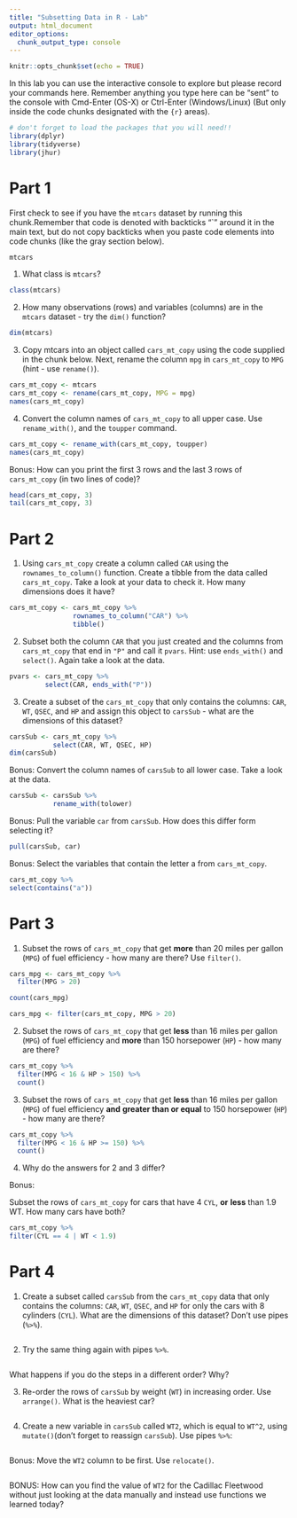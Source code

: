 ```yaml
---
title: "Subsetting Data in R - Lab"
output: html_document
editor_options: 
  chunk_output_type: console
---
```


```r
knitr::opts_chunk$set(echo = TRUE)
```

In this lab you can use the interactive console to explore but please record your commands here.  Remember anything you type here can be "sent" to the console with Cmd-Enter (OS-X) or Ctrl-Enter (Windows/Linux) (But only inside the code chunks designated with the ```{r}``` areas).

```r
# don't forget to load the packages that you will need!!
library(dplyr)
library(tidyverse)
library(jhur)
```

# Part 1

First check to see if you have the `mtcars` dataset by running this chunk.Remember that code is denoted with backticks "`" around it in the main text, but do not copy backticks when you paste code elements into code chunks (like the gray section below). 

```r
mtcars
```


1. What class is `mtcars`?

```r
class(mtcars)
```

2. How many observations (rows) and variables (columns) are in the `mtcars` dataset - try the `dim()` function?

```r
dim(mtcars)
```

3. Copy mtcars into an object called `cars_mt_copy` using the code supplied in the chunk below. Next, rename the column `mpg` in `cars_mt_copy` to `MPG` (hint - use `rename()`).

```r
cars_mt_copy <- mtcars
cars_mt_copy <- rename(cars_mt_copy, MPG = mpg)
names(cars_mt_copy)
```

4. Convert the column names of `cars_mt_copy` to all upper case. Use `rename_with()`, and the `toupper` command.

```r
cars_mt_copy <- rename_with(cars_mt_copy, toupper)
names(cars_mt_copy)
```

Bonus: How can you print the first 3 rows and the last 3 rows of `cars_mt_copy` (in two lines of code)?

```r
head(cars_mt_copy, 3)
tail(cars_mt_copy, 3)
```

# Part 2

1. Using `cars_mt_copy` create a column called `CAR` using the `rownames_to_column()` function. Create a tibble from the data called `cars_mt_copy`.  Take a look at your data to check it. How many dimensions does it have?

```r
cars_mt_copy <- cars_mt_copy %>% 
                rownames_to_column("CAR") %>% 
                tibble()
```

2. Subset both the column `CAR` that you just created and the columns from `cars_mt_copy` that end in `"P"` and call it `pvars`. Hint: use `ends_with()` and `select()`. Again take a look at the data.

```r
pvars <- cars_mt_copy %>% 
         select(CAR, ends_with("P"))
```

3. Create a subset of the `cars_mt_copy` that only contains the columns: `CAR`, `WT`, `QSEC`, and `HP` and assign this object to `carsSub` - what are the dimensions of this dataset?

```r
carsSub <- cars_mt_copy %>% 
           select(CAR, WT, QSEC, HP)
dim(carsSub)

```

Bonus: Convert the column names of `carsSub` to all lower case. Take a look at the data.

```r
carsSub <- carsSub %>% 
           rename_with(tolower)

```

Bonus: Pull the variable `car` from `carsSub`. How does this differ form selecting it?

```r
pull(carsSub, car)
```

Bonus: Select the variables that contain the letter a from `cars_mt_copy`.

```r
cars_mt_copy %>% 
select(contains("a"))
```

# Part 3

1. Subset the rows of `cars_mt_copy` that get **more** than 20 miles per gallon (`MPG`) of fuel efficiency - how many are there? Use `filter()`.

```r
cars_mpg <- cars_mt_copy %>% 
  filter(MPG > 20) 

count(cars_mpg)

cars_mpg <- filter(cars_mt_copy, MPG > 20)
```



2. Subset the rows of `cars_mt_copy` that get **less** than 16 miles per gallon (`MPG`) of fuel efficiency and **more** than 150 horsepower (`HP`) - how many are there?

```r
cars_mt_copy %>% 
  filter(MPG < 16 & HP > 150) %>% 
  count()
```


3. Subset the rows of `cars_mt_copy` that get **less** than 16 miles per gallon (`MPG`) of fuel efficiency **and** **greater than or equal** to 150 horsepower (`HP`) - how many are there?

```r
cars_mt_copy %>% 
  filter(MPG < 16 & HP >= 150) %>% 
  count()
```

4. Why do the answers for 2 and 3 differ?


Bonus:

Subset the rows of `cars_mt_copy` for cars that have 4 `CYL`,  **or** **less** than 1.9 WT.
How many cars have both?
```r
cars_mt_copy %>% 
filter(CYL == 4 | WT < 1.9)
```




# Part 4

1. Create a subset called `carsSub` from the `cars_mt_copy` data that only contains the columns:
`CAR`,	`WT`, `QSEC`, and `HP` for only the cars with 8 cylinders (`CYL`).
	What are the dimensions of this dataset? Don't use pipes (`%>%`).

```r

```

2. Try the same thing again with pipes `%>%`.

```r

```

What happens if you do the steps in a different order? Why?


3. Re-order the rows of `carsSub` by weight (`WT`) in increasing order. Use `arrange()`. What is the heaviest car?

```r

```


4. Create a new variable in `carsSub` called `WT2`, which  is equal to `WT^2`, using `mutate()`(don't forget to reassign `carsSub`). Use pipes `%>%`:

```r

```


Bonus: Move the `WT2` column to be first. Use `relocate()`.

```r

```


BONUS: How can you find the value of `WT2` for the Cadillac Fleetwood without just looking at the data manually and instead use functions we learned today?

```r


```

